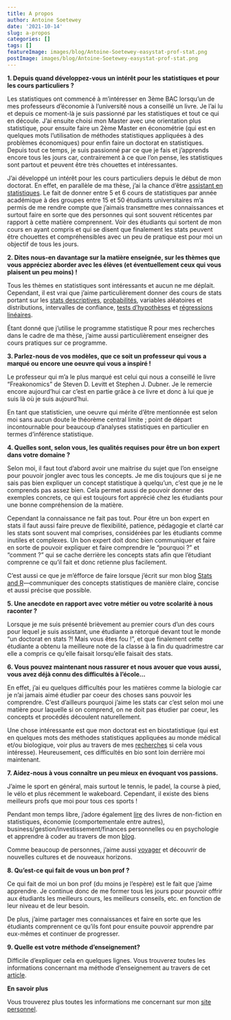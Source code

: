 ```yaml
---
title: A propos
author: Antoine Soetewey
date: '2021-10-14'
slug: a-propos
categories: []
tags: []
featureImage: images/blog/Antoine-Soetewey-easystat-prof-stat.png
postImage: images/blog/Antoine-Soetewey-easystat-prof-stat.png
---
```


**1. Depuis quand développez-vous un intérêt pour les statistiques et pour les cours particuliers ?**

Les statistiques ont commencé à m'intéresser en 3ème BAC lorsqu'un de mes professeurs d'économie à l'université nous a conseillé un livre. Je l'ai lu et depuis ce moment-là je suis passionné par les statistiques et tout ce qui en découle. J'ai ensuite choisi mon Master avec une orientation plus statistique, pour ensuite faire un 2ème Master en économétrie (qui est en quelques mots l'utilisation de méthodes statistiques appliquées à des problèmes économiques) pour enfin faire un doctorat en statistiques. Depuis tout ce temps, je suis passionné par ce que je fais et j'apprends encore tous les jours car, contrairement à ce que l'on pense, les statistiques sont partout et peuvent être très chouettes et intéressantes.

J'ai développé un intérêt pour les cours particuliers depuis le début de mon doctorat. En effet, en parallèle de ma thèse, j'ai la chance d'être [assistant en statistiques](https://www.antoinesoetewey.com/teaching/). Le fait de donner entre 5 et 6 cours de statistiques par année académique à des groupes entre 15 et 50 étudiants universitaires m'a permis de me rendre compte que j'aimais transmettre mes connaissances et surtout faire en sorte que des personnes qui sont souvent réticentes par rapport à cette matière comprennent. Voir des étudiants qui sortent de mon cours en ayant compris et qui se disent que finalement les stats peuvent être chouettes et compréhensibles avec un peu de pratique est pour moi un objectif de tous les jours.

**2. Dites nous-en davantage sur la matière enseignée, sur les thèmes que vous appréciez aborder avec les élèves (et éventuellement ceux qui vous plaisent un peu moins) !**

Tous les thèmes en statistiques sont intéressants et aucun ne me déplait. Cependant, il est vrai que j'aime particulièrement donner des cours de stats portant sur les [stats descriptives](https://statsandr.com/blog/descriptive-statistics-in-r/), [probabilités](https://statsandr.com/blog/the-9-concepts-and-formulas-in-probability-that-every-data-scientist-should-know/), variables aléatoires et distributions, intervalles de confiance, [tests d'hypothèses](https://statsandr.com/blog/hypothesis-test-by-hand/) et [régressions linéaires](https://statsandr.com/blog/multiple-linear-regression-made-simple/).

Étant donné que j'utilise le programme statistique R pour mes recherches dans le cadre de ma thèse, j'aime aussi particulièrement enseigner des cours pratiques sur ce programme.

**3. Parlez-nous de vos modèles, que ce soit un professeur qui vous a marqué ou encore une oeuvre qui vous a inspiré !**

Le professeur qui m'a le plus marqué est celui qui nous a conseillé le livre "Freakonomics" de Steven D. Levitt et Stephen J. Dubner. Je le remercie encore aujourd'hui car c'est en partie grâce à ce livre et donc à lui que je suis là où je suis aujourd'hui.

En tant que statisticien, une oeuvre qui mérite d'être mentionnée est selon moi sans aucun doute le théorème central limite ; point de départ incontournable pour beaucoup d'analyses statistiques en particulier en termes d'inférence statistique.

**4. Quelles sont, selon vous, les qualités requises pour être un bon expert dans votre domaine ?**

Selon moi, il faut tout d'abord avoir une maitrise du sujet que l'on enseigne pour pouvoir jongler avec tous les concepts. Je me dis toujours que si je ne sais pas bien expliquer un concept statistique à quelqu'un, c'est que je ne le comprends pas assez bien. Cela permet aussi de pouvoir donner des exemples concrets, ce qui est toujours fort apprécié chez les étudiants pour une bonne compréhension de la matière.

Cependant la connaissance ne fait pas tout. Pour être un bon expert en stats il faut aussi faire preuve de flexibilité, patience, pédagogie et clarté car les stats sont souvent mal comprises, considérées par les étudiants comme inutiles et complexes. Un bon expert doit donc bien communiquer et faire en sorte de pouvoir expliquer et faire comprendre le "pourquoi ?" et "comment ?" qui se cache derrière les concepts stats afin que l'étudiant comprenne ce qu'il fait et donc retienne plus facilement.

C'est aussi ce que je m'éfforce de faire lorsque j'écrit sur mon blog [Stats and R](https://statsandr.com/)---communiquer des concepts statistiques de manière claire, concise et aussi précise que possible.

**5. Une anecdote en rapport avec votre métier ou votre scolarité à nous raconter ?**

Lorsque je me suis présenté brièvement au premier cours d'un des cours pour lequel je suis assistant, une étudiante a rétorqué devant tout le monde "un doctorat en stats ?! Mais vous êtes fou !", et que finalement cette étudiante a obtenu la meilleure note de la classe à la fin du quadrimestre car elle a compris ce qu'elle faisait lorsqu'elle faisait des stats.

**6. Vous pouvez maintenant nous rassurer et nous avouer que vous aussi, vous avez déjà connu des difficultés à l'école...**

En effet, j'ai eu quelques difficultés pour les matières comme la biologie car je n'ai jamais aimé étudier par coeur des choses sans pouvoir les comprendre. C'est d'ailleurs pourquoi j'aime les stats car c'est selon moi une matière pour laquelle si on comprend, on ne doit pas étudier par coeur, les concepts et procédés découlent naturellement.

Une chose intéressante est que mon doctorat est en biostatistique (qui est en quelques mots des méthodes statistiques appliquées au monde médical et/ou biologique, voir plus au travers de mes [recherches](https://www.antoinesoetewey.com/research/) si cela vous intéresse). Heureusement, ces difficultés en bio sont loin derrière moi maintenant.

**7. Aidez-nous à vous connaître un peu mieux en évoquant vos passions.**

J'aime le sport en général, mais surtout le tennis, le padel, la course à pied, le vélo et plus récemment le wakeboard. Cependant, il existe des biens meilleurs profs que moi pour tous ces sports !

Pendant mon temps libre, j'adore également [lire](https://www.antoinesoetewey.com/files/booklist.html) des livres de non-fiction en statistiques, économie (comportementale entre autres), business/gestion/investissement/finances personnelles ou en psychologie et apprendre à coder au travers de mon [blog](https://statsandr.com/).

Comme beaucoup de personnes, j'aime aussi [voyager](https://www.antoinesoetewey.com/files/visited-places.html) et découvrir de nouvelles cultures et de nouveaux horizons.

**8. Qu'est-ce qui fait de vous un bon prof ?**

Ce qui fait de moi un bon prof (du moins je l'espère) est le fait que j'aime apprendre. Je continue donc de me former tous les jours pour pouvoir offrir aux étudiants les meilleurs cours, les meilleurs conseils, etc. en fonction de leur niveau et de leur besoin.

De plus, j'aime partager mes connaissances et faire en sorte que les étudiants comprennent ce qu'ils font pour ensuite pouvoir apprendre par eux-mêmes et continuer de progresser.

**9. Quelle est votre méthode d'enseignement?**

Difficile d'expliquer cela en quelques lignes. Vous trouverez toutes les informations concernant ma méthode d'enseignement au travers de cet [article](/blog/methode-enseignement/).

**En savoir plus**

Vous trouverez plus toutes les informations me concernant sur mon [site personnel](https://www.antoinesoetewey.com/).